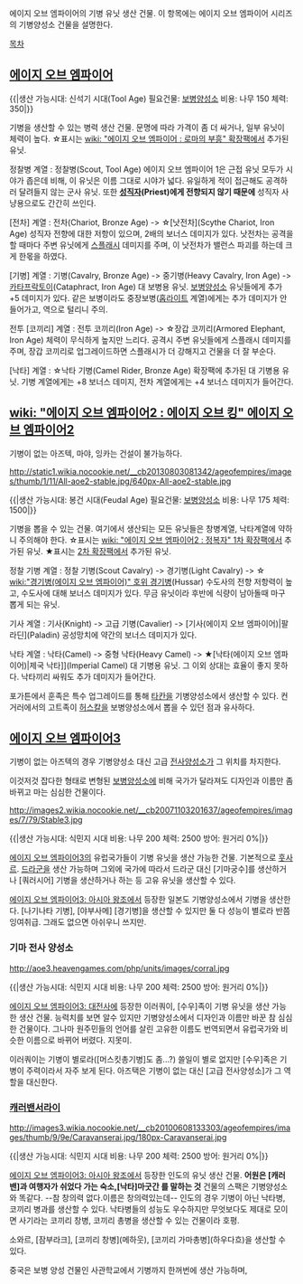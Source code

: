 에이지 오브 엠파이어의 기병 유닛 생산 건물.
이 항목에는 에이지 오브 엠파이어 시리즈의 기병양성소 건물을 설명한다.

[[목차]]

== [[에이지 오브 엠파이어]] ==

{{|생산 가능시대: 신석기 시대(Tool Age)
필요건물: [[보병양성소]]
비용: 나무 150
체력: 350|}}

기병을 생산할 수 있는 병력 생산 건물.
문명에 따라 가격이 좀 더 싸거나, 일부 유닛이 체력이 높다.
☆표시는 [[wiki: "에이지 오브 엠파이어 : 로마의 부흥" 확장팩]]에서 추가된 유닛.

정찰병 계열 : 정찰병(Scout, Tool Age)
에이지 오브 엠파이어 1은 근접 유닛 모두가 시야가 좁은데 비해, 이 유닛은 이름 그대로 시야가 넓다. 유일하게 적이 접근해도 공격하러 달려들지 않는 군사 유닛. 또한 '''[[성직자]](Priest)에게 전향되지 않기 때문에''' 성직자 사냥용으로도 간간히 쓰인다.

[전차] 계열 : 전차(Chariot, Bronze Age) -> ☆[낫전차](Scythe Chariot, Iron Age)
성직자 전향에 대한 저항이 있으며, 2배의 보너스 데미지가 있다. 낫전차는 공격을 할 때마다 주변 유닛에게 [[스플래시]] 데미지를 주며, 이 낫전차가 밸런스 파괴를 하는데 크게 한몫을 하였다.

[기병] 계열 : 기병(Cavalry, Bronze Age) -> 중기병(Heavy Cavalry, Iron Age) -> [[카타프락토이]](Cataphract, Iron Age)
대 보병용 유닛. [[보병양성소]] 유닛들에게 추가 +5 데미지가 있다. 같은 보병이라도 중장보병([[홉라이트]] 계열)에게는 추가 데미지가 안 들어가고, 역으로 털리니 주의.

전투 [코끼리] 계열 : 전투 코끼리(Iron Age)  -> ☆장갑 코끼리(Armored Elephant, Iron Age)
체력이 무식하게 높지만 느리다. 공격시 주변 유닛들에게 스플래시 데미지를 주며, 장갑 코끼리로 업그레이드하면 스플래시가 더 강해지고 건물을 더 잘 부순다.

[낙타] 계열 : ☆낙타 기병(Camel Rider, Bronze Age)
확장팩에 추가된 대 기병용 유닛. 기병 계열에게는 +8 보너스 데미지, 전차 계열에게는 +4 보너스 데미지가 들어간다.
== [[wiki: "에이지 오브 엠파이어2 : 에이지 오브 킹" 에이지 오브 엠파이어2]] ==
기병이 없는 아즈텍, 마야, 잉카는 건설이 불가능하다.

http://static1.wikia.nocookie.net/__cb20130803081342/ageofempires/images/thumb/1/11/All-aoe2-stable.jpg/640px-All-aoe2-stable.jpg

{{|생산 가능시대: 봉건 시대(Feudal Age)
필요건물: [[보병양성소]]
비용: 나무 175
체력: 1500|}}

기병을 뽑을 수 있는 건물.
여기에서 생산되는 모든 유닛들은 창병계열, 낙타계열에 약하니 주의해야 한다.
☆표시는 [[wiki: "에이지 오브 엠파이어2 : 정복자" 1차 확장팩]]에서 추가된 유닛.
★표시는 [[에이지 오브 엠파이어2 : 더 포가튼|2차 확장팩]]에서 추가된 유닛.

정찰 기병 계열 : 정찰 기병(Scout Cavalry) -> 경기병(Light Cavalry) -> ☆ [[wiki:"경기병(에이지 오브 엠파이어)" 호위 경기병]](Hussar)
수도사의 전향 저항력이 높고, 수도사에 대해 보너스 데미지가 있다. 무금 유닛이라 후반에 식량이 남아돌때 마구 뽑게 되는 유닛.

기사 계열 : 기사(Knight) -> 고급 기병(Cavalier) -> [기사(에이지 오브 엠파이어)|팔라딘](Paladin)
공성망치에 약간의 보너스 데미지가 있다.

낙타 계열 : 낙타(Camel) -> 중형 낙타(Heavy Camel) -> ★[낙타(에이지 오브 엠파이어)|제국 낙타]](Imperial Camel)
대 기병용 유닛. 그 이외 상대는 효율이 좋지 못하다. 낙타끼리 싸워도 추가 데미지가 들어간다.

포가튼에서 훈족은 특수 업그레이드를 통해 [[타칸]]을 기병양성소에서 생산할 수 있다. 컨거러에서의 고트족이 [[허스칼]]을 보병양성소에서 뽑을 수 있던 점과 유사하다.
== [[에이지 오브 엠파이어3]] ==
기병이 없는 아즈텍의 경우 기병양성소 대신 고급 [[전사양성소]]가 그 위치를 차지한다.

이것저것 잡다한 형태로 변형된 [[보병양성소]]에 비해 국가가 달라져도 디자인과 이름만 좀 바뀌고 마는 심심한 건물이다.

http://images2.wikia.nocookie.net/__cb20071103201637/ageofempires/images/7/79/Stable3.jpg

{{|생산 가능시대: 식민지 시대
비용: 나무 200
체력: 2500
방어: 원거리 0%|}}

[[에이지 오브 엠파이어3]]의 유럽국가들이 기병 유닛을 생산 가능한 건물.
기본적으로 [[훗사르]]. [[드라군]]을 생산 가능하며 그외에 국가에 따라서 드라군 대신 [기마궁수]를 생산하거나 [쿼러시어] 기병을 생산하거나 하는 등 고유 유닛을 생산할 수 있다.

[[에이지 오브 엠파이어3: 아시아 왕조]]에서 등장한 일본도 기병양성소에서 기병을 생산한다. [나기나타 기병], [야부사메] [경기병]을 생산할 수 있지만 둘 다 성능이 별로라 반쯤 잉여취급. 그래도 없으면 아쉬우니 쓰지만.

=== 기마 전사 양성소 ===

http://aoe3.heavengames.com/php/units/images/corral.jpg

{{|생산 가능시대: 식민지 시대
비용: 나무 200
체력: 2500
방어: 원거리 0%|}} 

[[에이지 오브 엠파이어3: 대전사]]에 등장한 이러쿼이, [수우]족이 기병 유닛을 생산 가능한 생산 건물. 능력치를 보면 알수 있지만 기병양성소에서 디자인과 이름만 바꾼 참 심심한 건물이다. 그나마 원주민들의 언어를 살린 고유한 이름도 번역되면서 유럽국가와 비슷한 이름으로 바뀌어 버렸다. 지못미.

이러쿼이는 기병이 별로라([머스킷총기병]도 좀...?) 쓸일이 별로 없지만 [수우]족은 기병이 주력이라서 자주 보게 된다.
아즈택은 기병이 없는 대신 [고급 전사양성소]가 그 역할을 대신한다.
=== [http://ko.wikipedia.org/wiki/%EC%BA%90%EB%9F%AC%EB%B0%B4%EC%84%9C%EB%9D%BC%EC%9D%B4 캐러밴서라이] ===

http://images3.wikia.nocookie.net/__cb20100608133303/ageofempires/images/thumb/9/9e/Caravanserai.jpg/180px-Caravanserai.jpg

{{|생산 가능시대: 식민지 시대
비용: 나무 200
체력: 2500
방어: 원거리 0%|}} 

[[에이지 오브 엠파이어3: 아시아 왕조]]에서 등장한 인도의 유닛 생산 건물. '''어원은 [캐러밴]과 여행자가 쉬었다 가는 숙소,[낙타]마굿간 를 말하는 것'''
건물의 스팩은 기병양성소와 똑같다. --참 창의력 없다.이름은 창의력있는데--
인도의 경우 기병이 아닌 낙타병, 코끼리 병과를 생산할 수 있다. 낙타병들의 성능도 우수하지만 무엇보다도 제대로 모이면 사기라는 코끼리 창병, 코끼리 총병을 생산할 수 있는 건물이라 호평.

소와르, [잠부라크], [코끼리 창병](메하웃), [코끼리 가마총병](하우다흐)을 생산할 수 있다.




중국은 보병 양성 건물인 사관학교에서 기병까지 한꺼번에 생산 가능하며,
